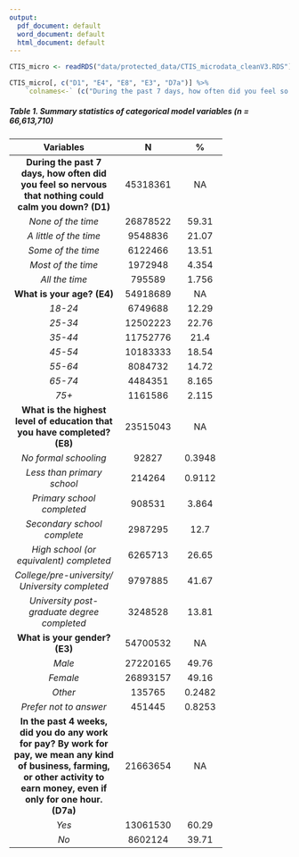 ```yaml
---
output:
  pdf_document: default
  word_document: default
  html_document: default
---
```


```r
CTIS_micro <- readRDS("data/protected_data/CTIS_microdata_cleanV3.RDS")

CTIS_micro[, c("D1", "E4", "E8", "E3", "D7a")] %>% 
    `colnames<-` (c("During the past 7 days, how often did you feel so nervous that nothing could calm you down?", "What is your age?", "What is the highest level of education that you have completed?", "What is your gender?", "In the past 4 weeks, did you do any work for pay? By work for pay, we mean any kind of business, farming, or other activity to earn money, even if only for one hour.")) |> desctable::desc_table() |> pander::pander()
```

##### Table 1.  Summary statistics of categorical model variables (n = 66,613,710)

----------------------------------------------------
           Variables                 N         %    
-------------------------------- ---------- --------
 **During the past 7 days, how    45318361     NA   
 often did you feel so nervous                      
  that nothing could calm you                       
            down? (D1)**                                 

      *None of the time*          26878522   59.31  
                      

*A little of the time*            9548836    21.07  
                                 

*Some of the time*                6122466    13.51  
                       

*Most of the time*                1972948    4.354  
 

*All the time*                    795589    1.756  
                       

     **What is your age? (E4)**   54918689     NA   

*18-24*                           6749688    12.29  

*25-34*                           12502223   22.76  

*35-44*                           11752776    21.4  

*45-54*                           10183333   18.54  

*55-64*                           8084732    14.72  

*65-74*                           4484351    8.165  

*75+*                             1161586    2.115  

 **What is the highest level of   23515043     NA   
    education that you have                         
          completed? (E8)**                              

*No formal schooling*             92827     0.3948 
                              

*Less than primary school*        214264    0.9112 
                         

*Primary school completed*        908531    3.864  
                             

*Secondary school complete*       2987295     12.7  
                        

*High school (or                  6265713    26.65  
     equivalent) completed*
                      

*College/pre-university/          9797885    41.67  
University completed*                             

*University post-graduate degree  3248528    13.81  
           completed*                                


    **What is your gender? (E3)** 54700532     NA   

*Male*                            27220165   49.76  
                                 

*Female*                          26893157   49.16  
                               

*Other*                           135765    0.2482 
                                             

*Prefer not to answer*            451445    0.8253 
                              

 **In the past 4 weeks, did you   21663654     NA   
  do any work for pay? By work                      
  for pay, we mean any kind of                      
  business, farming, or other                       
  activity to earn money, even                      
    if only for one hour. (D7a)**                         

*Yes*                             13061530   60.29  
                     

*No*                              8602124    39.71  
                     
----------------------------------------------------